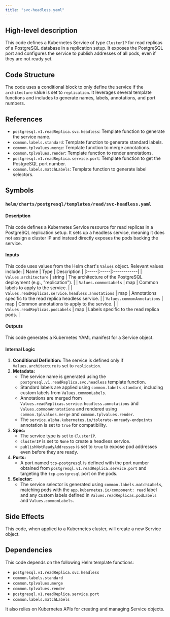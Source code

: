 ```yaml
---
title: "svc-headless.yaml"
---
```


## High-level description
This code defines a Kubernetes Service of type `ClusterIP` for read replicas of a PostgreSQL database in a replication setup. It exposes the PostgreSQL port and configures the service to publish addresses of all pods, even if they are not ready yet.

## Code Structure
The code uses a conditional block to only define the service if the `architecture` value is set to `replication`. It leverages several template functions and includes to generate names, labels, annotations, and port numbers.

## References
* `postgresql.v1.readReplica.svc.headless`: Template function to generate the service name.
* `common.labels.standard`: Template function to generate standard labels.
* `common.tplvalues.merge`: Template function to merge annotations.
* `common.tplvalues.render`: Template function to render annotations.
* `postgresql.v1.readReplica.service.port`: Template function to get the PostgreSQL port number.
* `common.labels.matchLabels`: Template function to generate label selectors.

## Symbols
### `helm/charts/postgresql/templates/read/svc-headless.yaml`
#### Description
This code defines a Kubernetes Service resource for read replicas in a PostgreSQL replication setup. It sets up a headless service, meaning it does not assign a cluster IP and instead directly exposes the pods backing the service.

#### Inputs
This code uses values from the Helm chart's `Values` object. Relevant values include:
| Name | Type | Description |
|:-----|:-----|:------------|
| `Values.architecture` | string | The architecture of the PostgreSQL deployment (e.g., "replication"). |
| `Values.commonLabels` | map | Common labels to apply to the service. |
| `Values.readReplicas.service.headless.annotations` | map | Annotations specific to the read replica headless service. |
| `Values.commonAnnotations` | map | Common annotations to apply to the service. |
| `Values.readReplicas.podLabels` | map | Labels specific to the read replica pods. |

#### Outputs
This code generates a Kubernetes YAML manifest for a Service object.

#### Internal Logic
1. **Conditional Definition:** The service is defined only if `Values.architecture` is set to `replication`.
2. **Metadata:**
    * The service name is generated using the `postgresql.v1.readReplica.svc.headless` template function.
    * Standard labels are applied using `common.labels.standard`, including custom labels from `Values.commonLabels`.
    * Annotations are merged from `Values.readReplicas.service.headless.annotations` and `Values.commonAnnotations` and rendered using `common.tplvalues.merge` and `common.tplvalues.render`.
    * The `service.alpha.kubernetes.io/tolerate-unready-endpoints` annotation is set to `true` for compatibility.
3. **Spec:**
    * The service type is set to `ClusterIP`.
    * `clusterIP` is set to `None` to create a headless service.
    * `publishNotReadyAddresses` is set to `true` to expose pod addresses even before they are ready.
4. **Ports:**
    * A port named `tcp-postgresql` is defined with the port number obtained from `postgresql.v1.readReplica.service.port` and targeting the `tcp-postgresql` port on the pods.
5. **Selector:**
    * The service selector is generated using `common.labels.matchLabels`, matching pods with the `app.kubernetes.io/component: read` label and any custom labels defined in `Values.readReplicas.podLabels` and `Values.commonLabels`.

## Side Effects
This code, when applied to a Kubernetes cluster, will create a new Service object.

## Dependencies
This code depends on the following Helm template functions:
* `postgresql.v1.readReplica.svc.headless`
* `common.labels.standard`
* `common.tplvalues.merge`
* `common.tplvalues.render`
* `postgresql.v1.readReplica.service.port`
* `common.labels.matchLabels`

It also relies on Kubernetes APIs for creating and managing Service objects.
